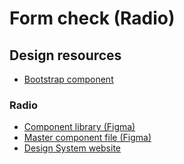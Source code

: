
<Meta of={FormCheckRadioStories} />

# Form check (Radio)
<Canvas>
  <Story of={FormCheckRadioStories.Default} />
</Canvas>

## Design resources
- [Bootstrap component](https://getbootstrap.com/docs/5.3/forms/checks-radios/)

### Radio
- [Component library (Figma)](https://www.figma.com/file/qKsxl3ogIlBp7dafgxXuCA/QLD-GOV-DDS?type=design&node-id=6274-42582&mode=design&t=sWeMBpAnKzpGzmWI-4)
- [Master component file (Figma)](https://www.figma.com/file/qKsxl3ogIlBp7dafgxXuCA/QLD-GOV-DDS?type=design&node-id=11056-321347&mode=design&t=9b0T06NG5P47amzB-0)
- [Design System website](https://www.design-system.health.qld.gov.au/components/radio-buttons)